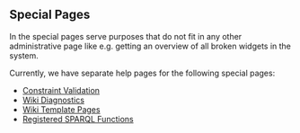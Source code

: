 == Special Pages ==

In the {{PRODUCT}} special pages serve purposes that do not fit in any other administrative page like e.g. getting an overview of all broken widgets in the system.

Currently, we have separate help pages for the following special pages:

* [[Help:Constraints|Constraint Validation]]
* [[Help:WikiDiagnostics|Wiki Diagnostics]]
* [[Help:TemplatePages|Wiki Template Pages]]
* [[Help:SPARQLFunctions|Registered SPARQL Functions]]